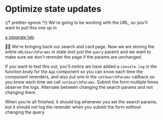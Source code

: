 # Optimize state updates

{/* prettier-ignore */}
<callout-info>
We're going to be working with the URL, so you'll want to pull this one up in

<a target="_blank" href="/app/playground">a separate tab</a>.
</callout-info>

👨‍💼 We're bringing back our search and card page. Now we are storing the entire
`URLSearchParams` in state (not just the `query` param) and we want to make sure
we don't rerender the page if the params are unchanged.

If you want to test this out, you'll notice we have added a `console.log` in the
function body for the `App` component so you can know each time the component
rerenders, and also put one in the `setSearchParams` callback so you know
each time we call `setSearchParams`. Submit the form multiple times observe the
logs. Alternate between changing the search params and not changing them.

When you're all finished, it should log whenever you set the search params, but
it should not log the rerender when you submit the form without changing the
query.

